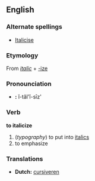 == English ==
=== Alternate spellings ===
*[[Italicise]]

===Etymology===
From {{E.}} ''[[italic]]'' + [[-ize]]

===Pronounciation===
*'''{{AHD}}:''' ĭ-tăl'ĭ-sīz'

=== Verb ===
'''to italicize'''
# (''typography'') to put into [[italics]]
#  to emphasize

===Translations===
*'''Dutch:''' [[cursiveren]]